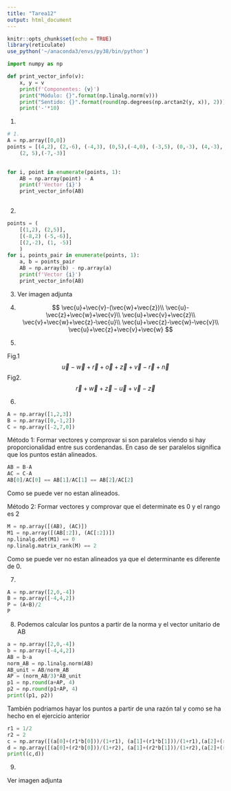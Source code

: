 ```yaml
---
title: "Tarea12"
output: html_document
---
```


```r
knitr::opts_chunk$set(echo = TRUE)
library(reticulate)
use_python('~/anaconda3/envs/py38/bin/python')
```

```python
import numpy as np

def print_vector_info(v):
    x, y = v
    print(f'Componentes: {v}')
    print("Módulo: {}".format(np.linalg.norm(v)))
    print("Sentido: {}".format(round(np.degrees(np.arctan2(y, x)), 2)))
    print('-'*10)
```

1.
```python
# 1.
A = np.array([0,0])
points = [(4,2), (2,-6), (-4,3), (0,5),(-4,0), (-3,5), (0,-3), (4,-3),
    (2, 5),(-7,-3)]
    

for i, point in enumerate(points, 1):
    AB = np.array(point) - A
    print(f'Vector {i}')
    print_vector_info(AB)
    
```

2.
```python
points = (
    [(1,2), (2,5)], 
    [(-8,2) (-5,-6)], 
    [(2,-2), (1, -5)]
    )
for i, points_pair in enumerate(points, 1):
    a, b = points_pair
    AB = np.array(b) - np.array(a)
    print(f'Vector {i}')
    print_vector_info(AB)
```

3.
Ver imagen adjunta

4.
$$
\vec{u}+\vec{v}-(\vec{w}+\vec{z})\\
\vec{u}-\vec{z}+\vec{w}+\vec{v}\\
\vec{u}+\vec{v}+\vec{z}\\
\vec{v}+\vec{w}+\vec{z}-\vec{u}\\
\vec{u}+\vec{z}-\vec{w}-\vec{v}\\
\vec{u}+\vec{z}+\vec{v}+\vec{w}
$$
5.

Fig.1
$$
\vec{u}-\vec{w}+\vec{r}+\vec{o}+\vec{z}+\vec{v}-\vec{r}+\vec{n}
$$
Fig2.
$$
\vec{r}+\vec{w}+\vec{z}-\vec{u}+\vec{v}-\vec{z}
$$

6.
```python
A = np.array([1,2,3])
B = np.array([0,-1,2])
C = np.array([-2,7,0])
```
Método 1: Formar vectores y comprovar si son paralelos viendo si hay proporcionalidad entre sus cordenandas. En caso de ser paralelos significa que los puntos están alineados.
```python
AB = B-A
AC = C-A
AB[0]/AC[0] == AB[1]/AC[1] == AB[2]/AC[2]
```
Como se puede ver no estan alineados.

Método 2: Formar vectores y comprovar que el determinate es 0 y el rango es 2 
```python
M = np.array([(AB), (AC)])
M1 = np.array([(AB[:2]), (AC[:2])])
np.linalg.det(M1) == 0
np.linalg.matrix_rank(M) == 2
```
Como se puede ver no estan alineados ya que el determinante es diferente de 0.

7.
```python
A = np.array([2,0,-4])
B = np.array([-4,4,2])
P = (A+B)/2
P
```

8.
Podemos calcular los puntos a partir de la norma y el vector unitario de AB
```python
a = np.array([2,0,-4])
b = np.array([-4,4,2])
AB = b-a
norm_AB = np.linalg.norm(AB)
AB_unit = AB/norm_AB
AP = (norm_AB/3)*AB_unit
p1 = np.round(a+AP, 4)
p2 = np.round(p1+AP, 4)
print((p1, p2))
```

También podriamos hayar los puntos a partir de una razón tal y como se ha hecho en el ejercicio anterior
```python
r1 = 1/2
r2 = 2
c = np.array([(a[0]+(r1*b[0]))/(1+r1), (a[1]+(r1*b[1]))/(1+r1),(a[2]+(r1*b[2]))/(1+r1)])
d = np.array([(a[0]+(r2*b[0]))/(1+r2), (a[1]+(r2*b[1]))/(1+r2),(a[2]+(r2*b[2]))/(1+r2)])
print((c,d))
```

9.

Ver imagen adjunta

